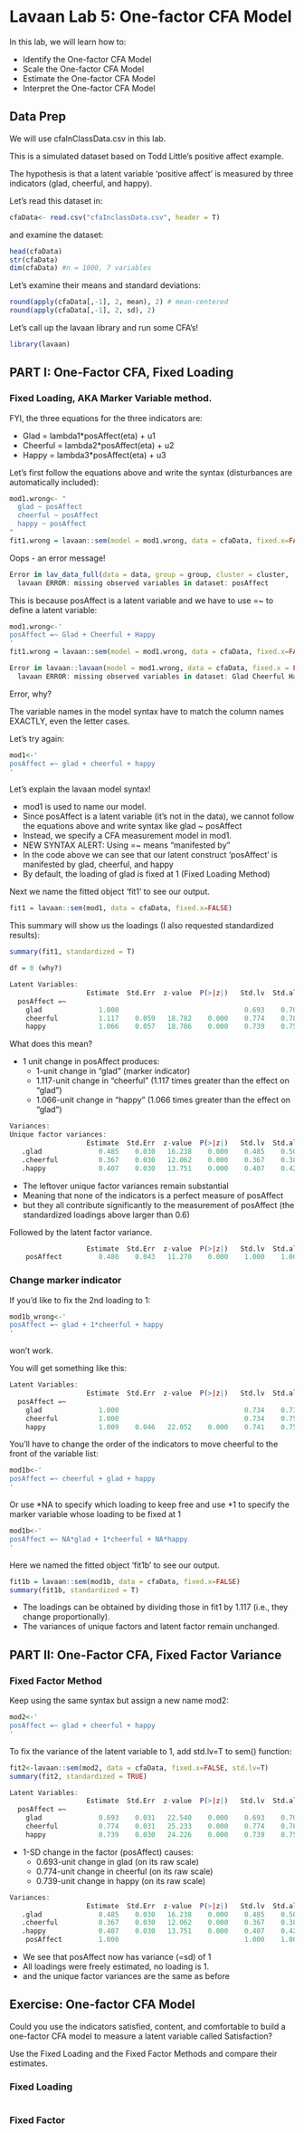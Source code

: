 # Lavaan Lab 5: One-factor CFA Model

In this lab, we will learn how to: 

+ Identify the One-factor CFA Model
+ Scale the One-factor CFA Model
+ Estimate the One-factor CFA Model
+ Interpret the One-factor CFA Model


## Data Prep

We will use cfaInClassData.csv in this lab. 

This is a simulated dataset based on Todd Little's positive affect example.

The hypothesis is that a latent variable ‘positive affect’ is measured by three indicators (glad, cheerful, and happy). 

Let's read this dataset in: 

```r
cfaData<- read.csv("cfaInclassData.csv", header = T)
```

and examine the dataset: 

```r
head(cfaData)
str(cfaData)
dim(cfaData) #n = 1000, 7 variables
```

Let's examine their means and standard deviations:

```r
round(apply(cfaData[,-1], 2, mean), 2) # mean-centered
round(apply(cfaData[,-1], 2, sd), 2) 
```

Let's call up the lavaan library and run some CFA's!

```r
library(lavaan)
```

<!------------------------------>
## PART I: One-Factor CFA, Fixed Loading
<!------------------------------>

### Fixed Loading, AKA Marker Variable method. 

FYI, the three equations for the three indicators are:

+ Glad = lambda1*posAffect(eta) + u1
+ Cheerful = lambda2*posAffect(eta) + u2
+ Happy = lambda3*posAffect(eta) + u3

Let's first follow the equations above and write the syntax (disturbances are automatically included): 

```r
mod1.wrong<- "
  glad ~ posAffect
  cheerful ~ posAffect
  happy ~ posAffect
"
fit1.wrong = lavaan::sem(model = mod1.wrong, data = cfaData, fixed.x=FALSE)
```

Oops - an error message! 

```r
Error in lav_data_full(data = data, group = group, cluster = cluster,  : 
  lavaan ERROR: missing observed variables in dataset: posAffect
```

This is because posAffect is a latent variable and we have to use =~ to define a latent variable: 

```r
mod1.wrong<-'
posAffect =~ Glad + Cheerful + Happy
'
fit1.wrong = lavaan::sem(model = mod1.wrong, data = cfaData, fixed.x=FALSE)
```

```r
Error in lavaan::lavaan(model = mod1.wrong, data = cfaData, fixed.x = FALSE,  : 
  lavaan ERROR: missing observed variables in dataset: Glad Cheerful Happy
```

Error, why? 

The variable names in the model syntax have to match the column names EXACTLY, even the letter cases. 

Let's try again: 

```r
mod1<-'
posAffect =~ glad + cheerful + happy
'
```

Let's explain the lavaan model syntax!

+ mod1 is used to name our model. 
+ Since posAffect is a latent variable (it's not in the data), we cannot follow the equations above and write syntax like glad ~ posAffect
+ Instead, we specify a CFA measurement model in mod1.
+ NEW SYNTAX ALERT: Using =~ means "manifested by"
+ In the code above we can see that our latent construct 'posAffect' is manifested by glad, cheerful, and happy
+ By default, the loading of glad is fixed at 1 (Fixed Loading Method)

Next we name the fitted object 'fit1' to see our output. 

```r
fit1 = lavaan::sem(mod1, data = cfaData, fixed.x=FALSE)
```

This summary will show us the loadings (I also requested standardized results):

```r
summary(fit1, standardized = T)
```

```r
df = 0 (why?)

Latent Variables:
                   Estimate  Std.Err  z-value  P(>|z|)   Std.lv  Std.all
  posAffect =~                                                          
    glad              1.000                               0.693    0.705
    cheerful          1.117    0.059   18.782    0.000    0.774    0.787
    happy             1.066    0.057   18.786    0.000    0.739    0.757
```

What does this mean?

+ 1 unit change in posAffect produces:
  * 1-unit change in "glad" (marker indicator)
  * 1.117-unit change in "cheerful" (1.117 times greater than the effect on "glad")
  * 1.066-unit change in "happy" (1.066 times greater than the effect on "glad")

```r
Variances:
Unique factor variances:
                   Estimate  Std.Err  z-value  P(>|z|)   Std.lv  Std.all
   .glad              0.485    0.030   16.238    0.000    0.485    0.503
   .cheerful          0.367    0.030   12.062    0.000    0.367    0.380
   .happy             0.407    0.030   13.751    0.000    0.407    0.427
```

+ The leftover unique factor variances remain substantial
+ Meaning that none of the indicators is a perfect measure of posAffect
+ but they all contribute significantly to the measurement of posAffect (the standardized loadings above larger than 0.6)

Followed by the latent factor variance.
```r
                   Estimate  Std.Err  z-value  P(>|z|)   Std.lv  Std.all
    posAffect         0.480    0.043   11.270    0.000    1.000    1.000
```

### Change marker indicator

If you'd like to fix the 2nd loading to 1:

```r
mod1b_wrong<-'
posAffect =~ glad + 1*cheerful + happy
'
```

won't work. 

You will get something like this:

```r
Latent Variables:
                   Estimate  Std.Err  z-value  P(>|z|)   Std.lv  Std.all
  posAffect =~                                                          
    glad              1.000                               0.734    0.733
    cheerful          1.000                               0.734    0.759
    happy             1.009    0.046   22.052    0.000    0.741    0.759
```

You'll have to change the order of the indicators to move cheerful to the front of the variable list: 

```r
mod1b<-'
posAffect =~ cheerful + glad + happy
'
```

Or use \*NA to specify which loading to keep free and use *1 to specify the marker variable whose loading to be fixed at 1

```r
mod1b<-'
posAffect =~ NA*glad + 1*cheerful + NA*happy
'
```

Here we named the fitted object 'fit1b' to see our output. 

```r
fit1b = lavaan::sem(mod1b, data = cfaData, fixed.x=FALSE)
summary(fit1b, standardized = T)
```

+ The loadings can be obtained by dividing those in fit1 by 1.117 (i.e., they change proportionally).
+ The variances of unique factors and latent factor remain unchanged. 

<!------------------------------>
## PART II: One-Factor CFA, Fixed Factor Variance
<!------------------------------>

### Fixed Factor Method

Keep using the same syntax but assign a new name mod2: 

```r
mod2<-'
posAffect =~ glad + cheerful + happy
'
```

To fix the variance of the latent variable to 1, add std.lv=T to sem() function: 

```r
fit2<-lavaan::sem(mod2, data = cfaData, fixed.x=FALSE, std.lv=T)
summary(fit2, standardized = TRUE)
```

```r
Latent Variables:
                   Estimate  Std.Err  z-value  P(>|z|)   Std.lv  Std.all
  posAffect =~                                                          
    glad              0.693    0.031   22.540    0.000    0.693    0.705
    cheerful          0.774    0.031   25.233    0.000    0.774    0.787
    happy             0.739    0.030   24.226    0.000    0.739    0.757
```

+ 1-SD change in the factor (posAffect) causes:
  * 0.693-unit change in glad (on its raw scale)
  * 0.774-unit change in cheerful (on its raw scale)
  * 0.739-unit change in happy (on its raw scale)

```r
Variances:
                   Estimate  Std.Err  z-value  P(>|z|)   Std.lv  Std.all
   .glad              0.485    0.030   16.238    0.000    0.485    0.503
   .cheerful          0.367    0.030   12.062    0.000    0.367    0.380
   .happy             0.407    0.030   13.751    0.000    0.407    0.427
    posAffect         1.000                               1.000    1.000
```

+ We see that posAffect now has variance (=sd) of 1
+ All loadings were freely estimated, no loading is 1.
+ and the unique factor variances are the same as before

<!------------------------------>
## Exercise: One-factor CFA Model
<!------------------------------>

Could you use the indicators satisfied, content, and comfortable to build a one-factor CFA model to measure a latent variable called Satisfaction? 

Use the Fixed Loading and the Fixed Factor Methods and compare their estimates. 

### Fixed Loading

```r

```

### Fixed Factor

```r

```


